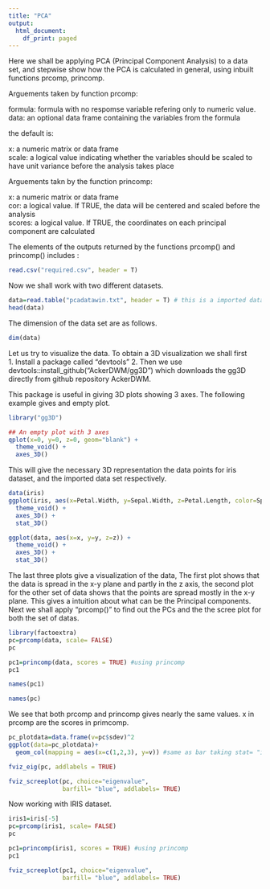 ---
title: "PCA"
output:
  html_document:
    df_print: paged
---

Here we shall be applying PCA (Principal Component Analysis) to a data set, and stepwise show how the PCA is calculated in general, using inbuilt functions prcomp, princomp. 

Arguements taken by function prcomp: 

formula: formula with no respomse variable refering only to numeric value. </br>
data: an optional data frame containing the variables from the formula </br>

the default is:

x: a numeric matrix or data frame </br>
scale: a logical value indicating whether the variables should be scaled to have unit variance before the analysis takes place

Arguements takn by the function princomp: 

x: a numeric matrix or data frame </br>
cor: a logical value. If TRUE, the data will be centered and scaled before the analysis </br>
scores: a logical value. If TRUE, the coordinates on each principal component are calculated

The elements of the outputs returned by the functions prcomp() and princomp() includes :

```{r}
read.csv("required.csv", header = T)
```

Now we shall work with two different datasets. 


```{r}
data=read.table("pcadatawin.txt", header = T) # this is a imported data set.
head(data)
```

The dimension of the data set are as follows. 

```{r}
dim(data) 
```

Let us try to visualize the data. To obtain a 3D visualization we shall first </br>
1. Install a package called "devtools"
2. Then we use devtools::install_github("AckerDWM/gg3D") which downloads the gg3D directly from github repository AckerDWM. 

This package is useful in giving 3D plots showing 3 axes. The following example gives and empty plot.


```{r}

library("gg3D")

## An empty plot with 3 axes
qplot(x=0, y=0, z=0, geom="blank") + 
  theme_void() +
  axes_3D()

```

This will give the necessary 3D representation the data points for iris dataset, and the imported data set respectively.  

```{r}
data(iris)
ggplot(iris, aes(x=Petal.Width, y=Sepal.Width, z=Petal.Length, color=Species)) + 
  theme_void() +
  axes_3D() +
  stat_3D()

```

```{r}
ggplot(data, aes(x=x, y=y, z=z)) + 
  theme_void() +
  axes_3D() +
  stat_3D()

```

The last three plots give a visualization of the data, The first plot shows that the data is spread in the x-y plane and partly in the z axis, the second plot for the other set of data shows that the points are spread mostly in the x-y plane. This gives a intuition about what can be the Principal components. Next we shall apply "prcomp()" to find out the PCs and the the scree plot for both the set of datas. 

```{r}
library(factoextra)
pc=prcomp(data, scale= FALSE)
pc
```
```{r}
pc1=princomp(data, scores = TRUE) #using princomp
pc1

```
```{r}
names(pc1)
```


```{r}
names(pc)

```

We see that both prcomp and princomp gives nearly the same values. x in prcomp are the scores in primcomp. 

```{r}
pc_plotdata=data.frame(v=pc$sdev)^2
ggplot(data=pc_plotdata)+
  geom_col(mapping = aes(x=c(1,2,3), y=v)) #same as bar taking stat= "identity by default
```

```{r}
fviz_eig(pc, addlabels = TRUE)
```

```{r}
fviz_screeplot(pc, choice="eigenvalue", 
               barfill= "blue", addlabels= TRUE)
```
Now working with IRIS dataset. 


```{r}
iris1=iris[-5]
pc=prcomp(iris1, scale= FALSE)
pc

```

```{r}
pc1=princomp(iris1, scores = TRUE) #using princomp
pc1

```

```{r}
fviz_screeplot(pc1, choice="eigenvalue", 
               barfill= "blue", addlabels= TRUE)

```

